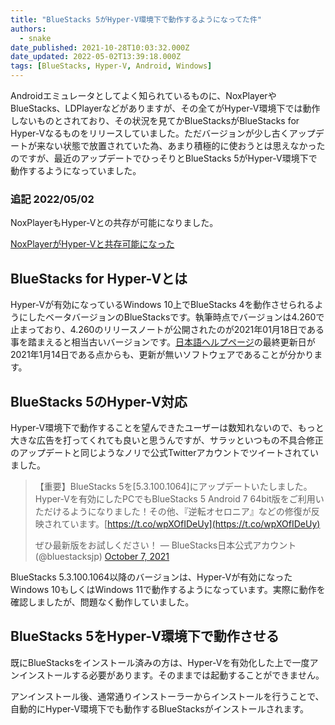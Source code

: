 ```yaml
---
title: "BlueStacks 5がHyper-V環境下で動作するようになってた件"
authors:
  - snake
date_published: 2021-10-28T10:03:32.000Z
date_updated: 2022-05-02T13:39:18.000Z
tags: [BlueStacks, Hyper-V, Android, Windows]
---
```


Androidエミュレータとしてよく知られているものに、NoxPlayerやBlueStacks、LDPlayerなどがありますが、その全てがHyper-V環境下では動作しないものとされており、その状況を見てかBlueStacksがBlueStacks for Hyper-Vなるものをリリースしていました。ただバージョンが少し古くアップデートが来ない状態で放置されていた為、あまり積極的に使おうとは思えなかったのですが、最近のアップデートでひっそりとBlueStacks 5がHyper-V環境下で動作するようになっていました。

### 追記 2022/05/02

NoxPlayerもHyper-Vとの共存が可能になりました。

[NoxPlayerがHyper-Vと共存可能になった](/blog/noxplayer-can-now-coexist-with-hyper-v/)

## BlueStacks for Hyper-Vとは

Hyper-Vが有効になっているWindows 10上でBlueStacks 4を動作させられるようにしたベータバージョンのBlueStacksです。執筆時点でバージョンは4.260で止まっており、4.260のリリースノートが公開されたのが2021年01月18日である事を踏まえると相当古いバージョンです。[日本語ヘルプページ](https://support.bluestacks.com/hc/ja/articles/360041390952-BlueStacks-Hyper-V%E7%89%88%E3%82%92%E5%88%A9%E7%94%A8%E3%81%99%E3%82%8B%E6%96%B9%E6%B3%95)の最終更新日が2021年1月14日である点からも、更新が無いソフトウェアであることが分かります。

## BlueStacks 5のHyper-V対応

Hyper-V環境下で動作することを望んできたユーザーは数知れないので、もっと大きな広告を打ってくれても良いと思うんですが、サラッといつもの不具合修正のアップデートと同じようなノリで公式Twitterアカウントでツイートされていました。

> 【重要】BlueStacks 5を[5.3.100.1064]にアップデートいたしました。Hyper-Vを有効にしたPCでもBlueStacks 5 Android 7 64bit版をご利用いただけるようになりました！その他、『逆転オセロニア』などの修復が反映されています。[https://t.co/wpXOfIDeUy](https://t.co/wpXOfIDeUy)
> 
> ぜひ最新版をお試しください！
> &mdash; BlueStacks日本公式アカウント (@bluestacksjp) [October 7, 2021](https://twitter.com/bluestacksjp/status/1446013669301633024?ref_src=twsrc%5Etfw)

BlueStacks 5.3.100.1064以降のバージョンは、Hyper-Vが有効になったWindows 10もしくはWindows 11で動作するようになっています。実際に動作を確認しましたが、問題なく動作していました。

## BlueStacks 5をHyper-V環境下で動作させる

既にBlueStacksをインストール済みの方は、Hyper-Vを有効化した上で一度アンインストールする必要があります。そのままでは起動することができません。

アンインストール後、通常通りインストーラーからインストールを行うことで、自動的にHyper-V環境下でも動作するBlueStacksがインストールされます。

